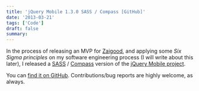 ```yaml
---
title: 'jQuery Mobile 1.3.0 SASS / Compass [GitHub]'
date: '2013-03-21'
tags: ['Code']
draft: false
summary:
---
```


In the process of releasing an MVP for [Zaigood](http://zaigood.com), and applying some *Six Sigma principles* on my software engineering process (I will write about this later), I released a [SASS](http://sass-lang.com/) / [Compass](http://compass-style.org) version of the [jQuery Mobile project](http://jquerymobile.com).

You can [find it on GitHub](https://github.com/zakelfassi/jQuery-Mobile-1.3.0-SASS---Compass). Contributions/bug reports are highly welcome, as always.
